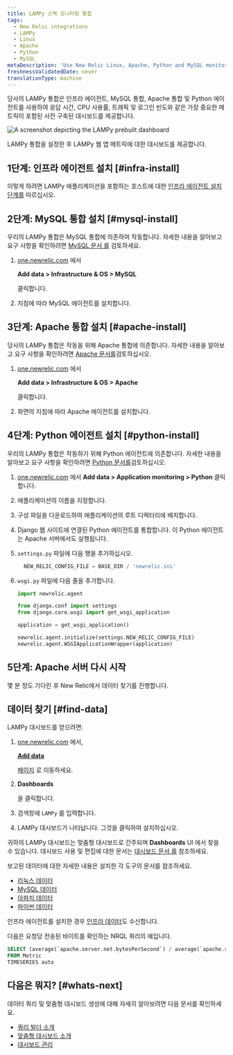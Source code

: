 ```yaml
---
title: LAMPy 스택 모니터링 통합
tags:
  - New Relic integrations
  - LAMPy
  - Linux
  - Apache
  - Python
  - MySQL
metaDescription: 'Use New Relic Linux, Apache, Python and MySQL monitoring to get a dashboard with metrics from your LAMPy application.'
freshnessValidatedDate: never
translationType: machine
---
```



당사의 LAMPy 통합은 인프라 에이전트, MySQL 통합, Apache 통합 및 Python 에이전트를 사용하여 응답 시간, CPU 사용률, 트래픽 및 로그인 빈도와 같은 가장 중요한 메트릭이 포함된 사전 구축된 대시보드를 제공합니다.

<img
  title="Lampy dashboard"
  alt="A screenshot depicting the LAMPy prebuilt dashboard"
  src={infrastructureLampyDashboard}
/>

<figcaption>
  LAMPy 통합을 설정한 후 LAMPy 웹 앱 메트릭에 대한 대시보드를 제공합니다.
</figcaption>

## 1단계: 인프라 에이전트 설치 [#infra-install]

이렇게 하려면 LAMPy 애플리케이션을 포함하는 호스트에 대한 [인프라 에이전트 설치 단계를](/docs/infrastructure/install-infrastructure-agent/linux-installation/install-infrastructure-monitoring-agent-linux) 따르십시오.

## 2단계: MySQL 통합 설치 [#mysql-install]

우리의 LAMPy 통합은 MySQL 통합에 의존하여 작동합니다. 자세한 내용을 알아보고 요구 사항을 확인하려면 [MySQL 문서 를](/install/mysql/) 검토하세요.

1. [one.newrelic.com](https://one.newrelic.com) 에서

   <DoNotTranslate>**Add data > Infrastructure & OS > MySQL**</DoNotTranslate>

   클릭합니다.

2. 지침에 따라 MySQL 에이전트를 설치합니다.

## 3단계: Apache 통합 설치 [#apache-install]

당사의 LAMPy 통합은 작동을 위해 Apache 통합에 의존합니다. 자세한 내용을 알아보고 요구 사항을 확인하려면 [Apache 문서를](/docs/infrastructure/host-integrations/host-integrations-list/apache-monitoring-integration/)검토하십시오.

1. [one.newrelic.com](https://one.newrelic.com) 에서

   <DoNotTranslate>**Add data > Infrastructure & OS > Apache**</DoNotTranslate>

   클릭합니다.

2. 화면의 지침에 따라 Apache 에이전트를 설치합니다.

## 4단계: Python 에이전트 설치 [#python-install]

우리의 LAMPy 통합은 작동하기 위해 Python 에이전트에 의존합니다. 자세한 내용을 알아보고 요구 사항을 확인하려면 [Python 문서를](/docs/apm/agents/python-agent/getting-started/introduction-new-relic-python/)검토하십시오.

1. [one.newrelic.com](https://one.newrelic.com) 에서 <DoNotTranslate>**Add data > Application monitoring > Python**</DoNotTranslate> 클릭합니다.

2. 애플리케이션의 이름을 지정합니다.

3. 구성 파일을 다운로드하여 애플리케이션의 루트 디렉터리에 배치합니다.

4. Django 웹 사이트에 연결된 Python 에이전트를 통합합니다. 이 Python 에이전트는 Apache 서버에서도 실행됩니다.

5. `settings.py` 파일에 다음 행을 추가하십시오.

   ```py
     NEW_RELIC_CONFIG_FILE = BASE_DIR / 'newrelic.ini'
   ```

6. `wsgi.py` 파일에 다음 줄을 추가합니다.

   ```py
   import newrelic.agent

   from django.conf import settings 
   from django.core.wsgi import get_wsgi_application

   application = get_wsgi_application()

   newrelic.agent.initialize(settings.NEW_RELIC_CONFIG_FILE)
   newrelic.agent.WSGIApplicationWrapper(application)

   ```

## 5단계: Apache 서버 다시 시작

몇 분 정도 기다린 후 New Relic에서 데이터 찾기를 진행합니다.

## 데이터 찾기 [#find-data]

LAMPy 대시보드를 얻으려면:

1. [one.newrelic.com](https://one.newrelic.com) 에서,

   <DoNotTranslate>[**Add data**](https://one.newrelic.com/marketplace)</DoNotTranslate>

   [ 페이지](https://one.newrelic.com/marketplace) 로 이동하세요.

2. <DoNotTranslate>**Dashboards**</DoNotTranslate>

   을 클릭합니다.

3. 검색창에 `LAMPy` 를 입력합니다.

4. LAMPy 대시보드가 나타납니다. 그것을 클릭하여 설치하십시오.

귀하의 LAMPy 대시보드는 맞춤형 대시보드로 간주되며 <DoNotTranslate>**Dashboards**</DoNotTranslate> UI 에서 찾을 수 있습니다. 대시보드 사용 및 편집에 대한 문서는 [대시보드 문서 를](/docs/query-your-data/explore-query-data/dashboards/introduction-dashboards) 참조하세요.

보고된 데이터에 대한 자세한 내용은 설치한 각 도구의 문서를 참조하세요.

* [리눅스 데이터](/docs/infrastructure/install-infrastructure-agent/linux-installation/install-infrastructure-monitoring-agent-linux/)
* [MySQL 데이터](/install/mysql/#metrics)
* [아파치 데이터](/docs/infrastructure/host-integrations/host-integrations-list/apache-monitoring-integration/)
* [파이썬 데이터](/docs/apm/agents/python-agent/getting-started/introduction-new-relic-python/)

인프라 에이전트를 설치한 경우 [인프라 데이터](/docs/infrastructure/manage-your-data/data-instrumentation/default-infrastructure-monitoring-data/#infrastructure-events)도 수신합니다.

다음은 요청당 전송된 바이트를 확인하는 NRQL 쿼리의 예입니다.

```sql
SELECT (average(`apache.server.net.bytesPerSecond`) / average(`apache.server.net.requestsPerSecond`)) as 'Bytes sent per request' 
FROM Metric 
TIMESERIES auto
```

## 다음은 뭐지? [#whats-next]

데이터 쿼리 및 맞춤형 대시보드 생성에 대해 자세히 알아보려면 다음 문서를 확인하세요.

* [쿼리 빌더 소개](/docs/query-your-data/explore-query-data/query-builder/introduction-query-builder)
* [맞춤형 대시보드 소개](/docs/query-your-data/explore-query-data/dashboards/introduction-dashboards)
* [대시보드 관리](/docs/query-your-data/explore-query-data/dashboards/manage-your-dashboard)